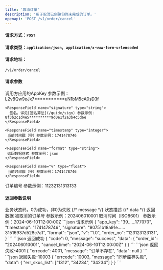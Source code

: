 ```yaml
---
title: '取消订单'
description: '用于取消已创建但尚未完成的订单。'
openapi: 'POST /v1/order/cancel'
---
```


#### 请求方式：`POST`
#### 请求类型：`application/json`，`application/x-www-form-urlencoded`

#### 请求地址：
```
/v1/order/cancel
```

#### 请求参数
<ResponseField name="系统参数" type="Object" required>
  <Expandable title="参数列表">
    <ResponseField name="app_key" type="string">
      调用方应用的AppKey 参数示例：L2v8Qw9eJx7***********uN1bM5cA0sD3f
    </ResponseField>

    <ResponseField name="signature" type="string">
      签名，详见[签名算法](/guide/sign) 参数示例：8f3b2c1d4e5**********9d0e1f2a3b4c5d6e
    </ResponseField>

    <ResponseField name="timestamp" type="integer">
     当前时间戳（秒）参数示例：1741478746
    </ResponseField>

    <ResponseField name="format" type="string">
     返回数据格式 参数示例：json
    </ResponseField>

    <ResponseField name="v" type="float">
     当前时间戳（秒）参数示例：1741478746
    </ResponseField>
  </Expandable>
</ResponseField>

<ResponseField name="业务参数" type="Object" required>
  <Expandable title="参数列表" defaultOpen="true">
    <ParamField body="order_no" type="string" required>
      订单编号 参数示例：11232131313133
    </ParamField>
  </Expandable>
</ResponseField>

#### 返回参数说明
<Expandable title="参数列表" defaultOpen="true">
  <ParamField body="errcode" type="integer" default="0" required>
    业务状态码，0为成功，非0为失败
  </ParamField>
  {/* message */}
  <ParamField body="message" type="string" default="success" required>
    状态描述
  </ParamField>
  {/* data */}
  <ParamField body="data" type="object" default="null" required>
    返回数据
    <Expandable title="参数列表" defaultOpen="true">
      <ParamField body="order_id" type="string">
        被取消的订单号 参数示例：202406010001
      </ParamField>
      <ParamField body="cancel_time" type="string">
        取消时间（ISO8601） 参数示例：2024-06-10T12:00:00Z
      </ParamField>
    </Expandable>
  </ParamField>
</Expandable>

<RequestExample>
  ```json 请求示例
  {
    "app_key": "39……177070",
    "timestamp": "1741478746",
    "signature": "90751b18a91e……31516937d528c7a1",
    "format": "json",
    "v": "1.0",
    "order_no": "123123123131",
  }
  ```
</RequestExample>
<ResponseExample>
```json 返回成功
{
  "code": 0,
  "message": "success",
  "data": {
    "order_id": "202406010001",
    "cancel_time": "2024-06-10T12:00:00Z"
  }
}
```
```json 返回失败-4001
{
  "errcode": 4001,
  "message": "订单不存在",
  "data": null
}
```
```json 返回失败-10003
{
  "errcode": 10003,
  "message": "同步库存失败",
  "data": {
    "err_skus_list": ["1312", "34234", "34234"]
  }
}
```
</ResponseExample>